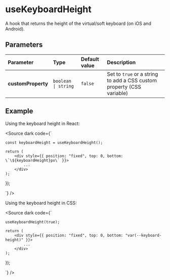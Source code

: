 
# useKeyboardHeight

A hook that returns the height of the virtual/soft keyboard (on iOS and Android).

## Parameters

| Parameter          | Type                | Default value | Description                                                           |
| :----------------- | :------------------ | :------------ | :-------------------------------------------------------------------- |
| **customProperty** | `boolean \| string` | `false`       | Set to `true` or a string to add a CSS custom property (CSS variable) |

## Example

Using the keyboard height in React:

<Source dark code={`

    const keyboardHeight = useKeyboardHeight();

    return (
        <div style={{ position: "fixed", top: 0, bottom: \`\${keyboardHeight}px\` }}>
            ...
        </div>
    );

});

`} />

Using the keyboard height in CSS:

<Source dark code={`

    useKeyboardHeight(true);

    return (
        <div style={{ position: "fixed", top: 0, bottom: "var(--keyboard-height)" }}>
            ...
        </div>
    );

});

`} />
